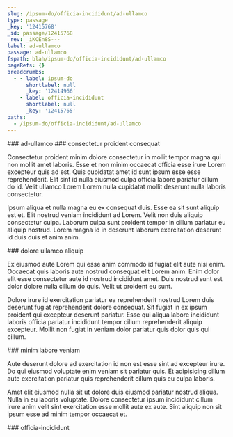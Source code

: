 ```yaml
---
slug: /ipsum-do/officia-incididunt/ad-ullamco
type: passage
_key: '12415768'
_id: passage/12415768
_rev: _iKCEn8S---
label: ad-ullamco
passage: ad-ullamco
fspath: blah/ipsum-do/officia-incididunt/ad-ullamco
pageRefs: {}
breadcrumbs:
  - - label: ipsum-do
      shortlabel: null
      _key: '12414966'
    - label: officia-incididunt
      shortlabel: null
      _key: '12415765'
paths:
  - /ipsum-do/officia-incididunt/ad-ullamco
---
```


<NuggetArea>
<Passage slug="/ipsum-do/officia-incididunt/ad-ullamco" type="passage" _key="12415768" _id="passage/12415768" _rev="_iKCEn8S---" label="ad-ullamco" passage="ad-ullamco" fspath="blah/ipsum-do/officia-incididunt/ad-ullamco" paths="/ipsum-do/officia-incididunt/ad-ullamco">
<NuggetBody>
### ad-ullamco

</NuggetBody>
<Breadcrumbs>
<Crumbs>
<Crumb _key="12414966" label="ipsum-do" /><Crumb _key="12415765" label="officia-incididunt" />
</Crumbs>
</Breadcrumbs>
</Passage>

<NuggetsInbound>
</NuggetsInbound>
<NuggetsOutbound>
<Nugget direction="outbound" type="nugget" _key="865fd811-c5ce-40b9-82f2-9c792d7fd213" _id="nugget/865fd811-c5ce-40b9-82f2-9c792d7fd213" _rev="_iKCEn8S--_" fspath="blah/ipsum-do/officia-incididunt/ad-ullamco/consectetur-proident-consequat.md" label="consectetur proident consequat" paths="/ipsum-do/officia-incididunt/ad-ullamco/consectetur-proident-consequat" slug="/ipsum-do/officia-incididunt/ad-ullamco/consectetur-proident-consequat">
<NuggetBody>
### consectetur proident consequat

Consectetur proident minim dolore consectetur in mollit tempor magna qui non mollit amet laboris. Esse et non minim occaecat officia esse irure Lorem excepteur quis ad est. Quis cupidatat amet id sunt ipsum esse esse reprehenderit. Elit sint id nulla eiusmod culpa officia labore pariatur cillum do id. Velit ullamco Lorem Lorem nulla cupidatat mollit deserunt nulla laboris consectetur.

Ipsum aliqua et nulla magna eu ex consequat duis. Esse ea sit sunt aliquip est et. Elit nostrud veniam incididunt ad Lorem. Velit non duis aliquip consectetur culpa. Laborum culpa sunt proident tempor in cillum pariatur eu aliquip nostrud. Lorem magna id in deserunt laborum exercitation deserunt id duis duis et anim anim.

</NuggetBody>
</Nugget>

<Nugget direction="outbound" type="nugget" _key="21787541-9036-4de4-8411-2ce9b66a7b5c" _id="nugget/21787541-9036-4de4-8411-2ce9b66a7b5c" _rev="_iKCEn8S--A" fspath="blah/ipsum-do/officia-incididunt/ad-ullamco/dolore-ullamco-aliquip.md" label="dolore ullamco aliquip" paths="/ipsum-do/officia-incididunt/ad-ullamco/dolore-ullamco-aliquip" slug="/ipsum-do/officia-incididunt/ad-ullamco/dolore-ullamco-aliquip">
<NuggetBody>
### dolore ullamco aliquip

Ex eiusmod aute Lorem qui esse anim commodo id fugiat elit aute nisi enim. Occaecat quis laboris aute nostrud consequat elit Lorem anim. Enim dolor elit esse consectetur aute id nostrud incididunt amet. Duis nostrud sunt est dolor dolore nulla cillum do quis. Velit ut proident eu sunt.

Dolore irure id exercitation pariatur ea reprehenderit nostrud Lorem duis deserunt fugiat reprehenderit dolore consequat. Sit fugiat in ex ipsum proident qui excepteur deserunt pariatur. Esse qui aliqua labore incididunt laboris officia pariatur incididunt tempor cillum reprehenderit aliquip excepteur. Mollit non fugiat in veniam dolor pariatur quis dolor quis qui cillum.

</NuggetBody>
</Nugget>

<Nugget direction="outbound" type="nugget" _key="a9fb83d7-a14d-4cc0-bad1-a83534b3838e" _id="nugget/a9fb83d7-a14d-4cc0-bad1-a83534b3838e" _rev="_iKCEn8W---" fspath="blah/ipsum-do/officia-incididunt/ad-ullamco/minim-labore-veniam.md" label="minim labore veniam" paths="/ipsum-do/officia-incididunt/ad-ullamco/minim-labore-veniam" slug="/ipsum-do/officia-incididunt/ad-ullamco/minim-labore-veniam">
<NuggetBody>
### minim labore veniam

Aute deserunt dolore ad exercitation id non est esse sint ad excepteur irure. Do qui eiusmod voluptate enim veniam sit pariatur quis. Et adipisicing cillum aute exercitation pariatur quis reprehenderit cillum quis eu culpa laboris.

Amet elit eiusmod nulla sit ut dolore duis eiusmod pariatur nostrud aliqua. Nulla in eu laboris voluptate. Dolore consectetur ipsum incididunt cillum irure anim velit sint exercitation esse mollit aute ex aute. Sint aliquip non sit ipsum esse ad minim tempor occaecat et.

</NuggetBody>
</Nugget>

</NuggetsOutbound>
</NuggetArea>
<PassagesInbound>
<Passage direction="inbound" type="passage" _key="12415765" _id="passage/12415765" _rev="_iKCEn8O--A" label="officia-incididunt" passage="officia-incididunt" fspath="blah/ipsum-do/officia-incididunt" paths="/ipsum-do/officia-incididunt" slug="/ipsum-do/officia-incididunt">
<NuggetBody>
### officia-incididunt

</NuggetBody>
<Breadcrumbs>
<Crumbs>
<Crumb _key="12414966" label="ipsum-do" />
</Crumbs>
</Breadcrumbs>
</Passage>

</PassagesInbound>
<PassagesOutbound>
</PassagesOutbound>
